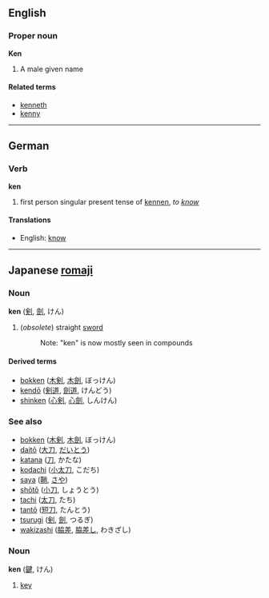 ==English==
===Proper noun===
'''Ken'''

# A male given name

====Related terms====
*[[kenneth]]
*[[kenny]]

----

==German==
===Verb===
'''ken'''

# first person singular present tense of [[kennen]], ''to [[know]]''

====Translations====
*English: [[know]]

----

==Japanese [[romaji]]==
===Noun===
'''ken''' ([[剣]], [[劍]], けん)

# (''obsolete'') straight [[sword]]
#:Note: "ken" is now mostly seen in compounds
<!-- how should we show that ken is one reading of 剣/劍, and that tsurugi is its other reading? -->

====Derived terms====
*[[bokken]] ([[木剣]], [[木劍]], ぼっけん)
*[[kendō]] ([[剣道]], [[劍道]], けんどう)
*[[shinken]] ([[心剣]], [[心劍]], しんけん)

===See also===
*[[bokken]] ([[木剣]], [[木劍]], ぼっけん)
*[[daitō]] ([[大刀]], [[だいとう]])
*[[katana]] ([[刀]], かたな)
*[[kodachi]] ([[小太刀]], こだち)
*[[saya]] ([[鞘]], [[さや]])
*[[shōtō]] ([[小刀]], しょうとう)
*[[tachi]] ([[太刀]], たち)
*[[tantō]] ([[短刀]], たんとう)
*[[tsurugi]] ([[剣]], [[劍]], つるぎ)
*[[wakizashi]] ([[脇差]], [[脇差し]], わきざし)
<!-- sources: http://www.aikiweb.com/forums/archive/index.php/t-1870.html -->

===Noun===
'''ken''' ([[鍵]], けん)

# [[key]]